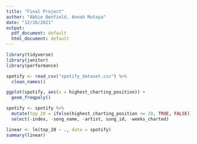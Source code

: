 ```yaml
---
title: "Final Project"
author: "Abbie Benfield, Annah Mutaya"
date: "12/16/2021"
output:
  pdf_document: default
  html_document: default
---
```


```r
library(tidyverse)
library(janitor)
library(performance)
```

```r
spotify <- read_csv("spotify_dataset.csv") %>% 
  clean_names()
```


```r
ggplot(spotify, aes(x = highest_charting_position)) +
  geom_freqpoly()
```


```r
spotify <- spotify %>% 
  mutate(top_20 = ifelse(highest_charting_position <= 20, TRUE, FALSE)) %>% 
  select(-index, -song_name, -artist, song_id, -weeks_charted)
```

```r
linear <- lm(top_20 ~ ., data = spotify)
summary(linear)
```

